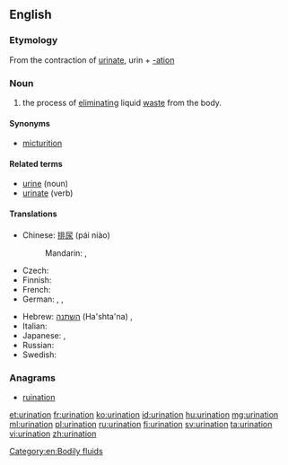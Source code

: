 {{wikipedia}}
==English==

===Etymology===
From the contraction of [[urinate]], urin + [[-ation]]

===Noun===
{{en-noun}}

# the process of [[eliminating]] liquid [[waste]] from the body.

====Synonyms====
* [[micturition]]

====Related terms====
* [[urine]] (noun)
* [[urinate]] (verb)

====Translations====
{{trans-top|the process of eliminating liquid waste from the body}}
* Chinese: [[排尿]] (pái niào)
*: Mandarin: {{t|cmn|排尿|tr=páiniào|sc=Hani}}, {{t|cmn|撒尿|tr=sāniào|sc=Hani}}
* Czech: {{t-|cs|močení|n}}
* Finnish: {{t-|fi|virtsaaminen}}
* French: {{t+|fr|miction|f}}
* German: {{t|de|Miktion|f}}, {{t|de|Urinieren|n}}, {{t|de|Harnlassen|n}}
{{trans-mid}}
* Hebrew: [[השתנה]] (Ha'shta'na) {{f}}, {{t|he|השתנה|f|tr=ha'shta'na|sc=Hebr}}
* Italian: {{t+|it|minzione|f}}
* Japanese: {{t|ja|排尿|tr=はいにょう, hainyō|sc=Jpan}}, {{t|ja|放尿|tr=ほうにょう, hōnyō|sc=Jpan}}
* Russian: {{t|ru|мочеиспускание|n|tr=močeispuskánije|sc=Cyrl}}
* Swedish: {{t-|sv|urinering|c}}
{{trans-bottom}}

===Anagrams===
* [[ruination]]

[[Category:en:Bodily fluids]]

[[et:urination]]
[[fr:urination]]
[[ko:urination]]
[[id:urination]]
[[hu:urination]]
[[mg:urination]]
[[ml:urination]]
[[pl:urination]]
[[ru:urination]]
[[fi:urination]]
[[sv:urination]]
[[ta:urination]]
[[vi:urination]]
[[zh:urination]]